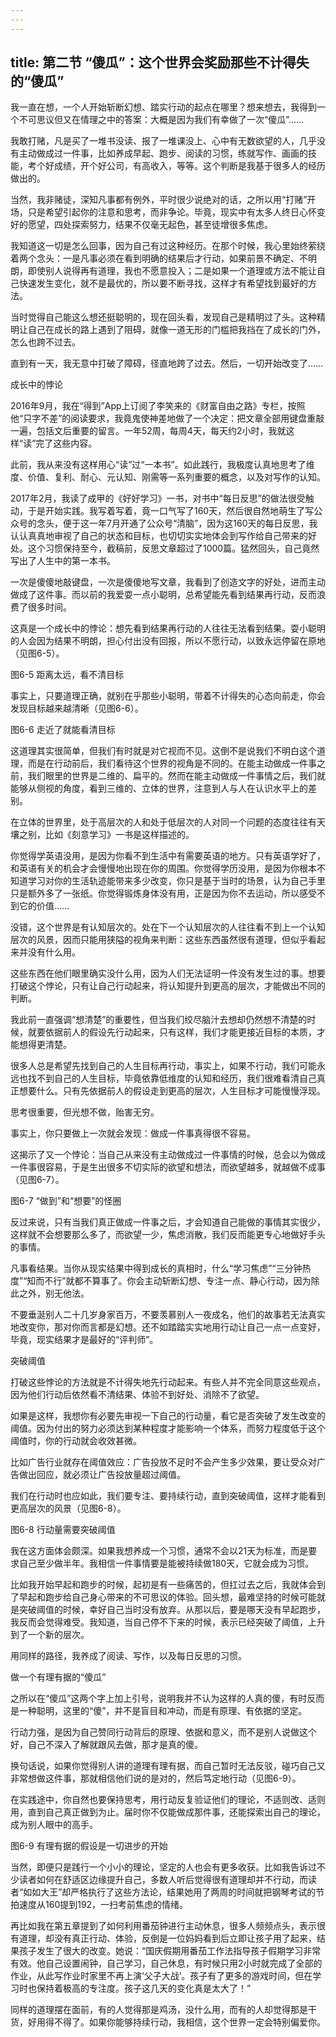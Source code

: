 ```yaml
---
---
---
```

title: 第二节 “傻瓜”：这个世界会奖励那些不计得失的“傻瓜”
---




我一直在想，一个人开始斩断幻想、踏实行动的起点在哪里？想来想去，我得到一个不可思议但又在情理之中的答案：大概是因为我们有幸做了一次“傻瓜”……

我敢打赌，凡是买了一堆书没读、报了一堆课没上、心中有无数欲望的人，几乎没有主动做成过一件事，比如养成早起、跑步、阅读的习惯，练就写作、画画的技能，考个好成绩，开个好公司，有高收入，等等。这个判断是我基于很多人的经历做出的。

当然，我非赌徒，深知凡事都有例外，平时很少说绝对的话，之所以用“打赌”开场，只是希望引起你的注意和思考，而非争论。毕竟，现实中有太多人终日心怀变好的愿望，四处探索努力，结果不仅毫无起色，甚至徒增很多焦虑。

我知道这一切是怎么回事，因为自己有过这种经历。在那个时候，我心里始终萦绕着两个念头：一是凡事必须在看到明确的结果后才行动，如果前景不确定、不明朗，即使别人说得再有道理，我也不愿意投入；二是如果一个道理或方法不能让自己快速发生变化，就不是最优的，所以要不断寻找，这样才有希望找到最好的方法。

当时觉得自己能这么想还挺聪明的，现在回头看，发现自己是精明过了头。这种精明让自己在成长的路上遇到了阻碍，就像一道无形的门槛把我挡在了成长的门外，怎么也跨不过去。

直到有一天，我无意中打破了障碍，径直地跨了过去。然后，一切开始改变了……

成长中的悖论

2016年9月，我在“得到”App上订阅了李笑来的《财富自由之路》专栏，按照他“只字不差”的阅读要求，我竟鬼使神差地做了一个决定：把文章全部用键盘重敲一遍，包括文后重要的留言。一年52周，每周4天，每天约2小时，我就这样“读”完了这些内容。

此前，我从来没有这样用心“读”过“一本书”。如此践行，我极度认真地思考了维度、价值、复利、耐心、元认知、刚需等一系列重要的概念，以及对写作的认知。

2017年2月，我读了成甲的《好好学习》一书，对书中“每日反思”的做法很受触动，于是开始实践。我写着写着，竟一口气写了160天，然后很自然地萌生了写公众号的念头，便于这一年7月开通了公众号“清脑”，因为这160天的每日反思，我认认真真地审视了自己的状态和目标，也切切实实地体会到写作给自己带来的好处。这个习惯保持至今，截稿前，反思文章超过了1000篇。猛然回头，自己竟然写出了人生中的第一本书。

一次是傻傻地敲键盘，一次是傻傻地写文章，我看到了创造文字的好处，进而主动做成了这件事。而以前的我爱耍一点小聪明，总希望能先看到结果再行动，反而浪费了很多时间。

这真是一个成长中的悖论：想先看到结果再行动的人往往无法看到结果。耍小聪明的人会因为结果不明朗，担心付出没有回报，所以不愿行动，以致永远停留在原地（见图6-5）。



图6-5 距离太远，看不清目标

事实上，只要道理正确，就别在乎那些小聪明，带着不计得失的心态向前走，你会发现目标越来越清晰（见图6-6）。



图6-6 走近了就能看清目标

这道理其实很简单，但我们有时就是对它视而不见。这倒不是说我们不明白这个道理，而是在行动前后，我们看待这个世界的视角是不同的。在能主动做成一件事之前，我们眼里的世界是二维的、扁平的。然而在能主动做成一件事情之后，我们就能够从侧视的角度，看到三维的、立体的世界，注意到人与人在认识水平上的差别。

在立体的世界里，处于高层次的人和处于低层次的人对同一个问题的态度往往有天壤之别，比如《刻意学习》一书是这样描述的。

你觉得学英语没用，是因为你看不到生活中有需要英语的地方。只有英语学好了，和英语有关的机会才会慢慢地出现在你的周围。你觉得学历没用，是因为你根本不知道学习对你的生活轨迹能带来多少改变，你只是基于当时的场景，认为自己手里只是额外多了一张纸。你觉得锻炼身体没有用，正是因为你不去运动，所以感受不到它的价值……

没错，这个世界是有认知层次的。处在下一个认知层次的人往往看不到上一个认知层次的风景，因而只能用狭隘的视角来判断：这些东西虽然很有道理，但似乎看起来并没有什么用。

这些东西在他们眼里确实没什么用，因为人们无法证明一件没有发生过的事。想要打破这个悖论，只有让自己行动起来，将认知提升到更高的层次，才能做出不同的判断。

我此前一直强调“想清楚”的重要性，但当我们绞尽脑汁去想却仍然想不清楚的时候，就要依据前人的假设先行动起来，只有这样，我们才能更接近目标的本质，才能想得更清楚。

很多人总是希望先找到自己的人生目标再行动，事实上，如果不行动，我们可能永远也找不到自己的人生目标，毕竟依靠低维度的认知和经历，我们很难看清自己真正想要什么。只有先依据前人的假设走到更高的层次，人生目标才可能慢慢浮现。

思考很重要，但光想不做，贻害无穷。

事实上，你只要做上一次就会发现：做成一件事真得很不容易。

这揭示了又一个悖论：当自己从来没有主动做成过一件事情的时候，总会以为做成一件事很容易，于是生出很多不切实际的欲望和想法，而欲望越多，就越做不成事（见图6-7）。



图6-7 “做到”和“想要”的怪圈

反过来说，只有当我们真正做成一件事之后，才会知道自己能做的事情其实很少，这样就不会想要那么多了，而欲望一少，焦虑消散，我们反而能更专心地做好手头的事情。

凡事看结果。当你从现实结果中得到成长的真相时，什么“学习焦虑”“三分钟热度”“知而不行”就都不算事了。你会主动斩断幻想、专注一点、静心行动，因为除此之外，别无他法。

不要垂涎别人二十几岁身家百万，不要羡慕别人一夜成名，他们的故事若无法真实地改变你，那对你而言都是幻想。还不如踏踏实实地用行动让自己一点一点变好，毕竟，现实结果才是最好的“评判师”。

突破阈值

打破这些悖论的方法就是不计得失地先行动起来。有些人并不完全同意这些观点，因为他们行动后依然看不清结果、体验不到好处、消除不了欲望。

如果是这样，我想你有必要先审视一下自己的行动量，看它是否突破了发生改变的阈值。因为付出的努力必须达到某种程度才能影响一个体系，而努力程度低于这个阈值时，你的行动就会收效甚微。

比如广告行业就存在阈值效应：广告投放不足时不会产生多少效果，要让受众对广告做出回应，就必须让广告投放量超过阈值。

我们在行动时也应如此，我们要专注、要持续行动，直到突破阈值，这样才能看到更高层次的风景（见图6-8）。



图6-8 行动量需要突破阈值

我在这方面体会颇深。如果我想养成一个习惯，通常不会以21天为标准，而是要求自己至少做半年。我相信一件事情要是能被持续做180天，它就会成为习惯。

比如我开始早起和跑步的时候，起初是有一些痛苦的，但扛过去之后，我就体会到了早起和跑步给自己身心带来的不可思议的体验。回头想，最难坚持的时候可能就是突破阈值的时候，幸好自己当时没有放弃。从那以后，要是哪天没有早起跑步，我反而会觉得难受。我知道，当自己停不下来的时候，表示已经突破了阈值，上升到了一个新的层次。

用同样的路径，我养成了阅读、写作，以及每日反思的习惯。

做一个有理有据的“傻瓜”

之所以在“傻瓜”这两个字上加上引号，说明我并不认为这样的人真的傻，有时反而是一种聪明，这里的“傻”，并不是盲目和冲动，而是有原理、有依据的坚定。

行动力强，是因为自己赞同行动背后的原理、依据和意义，而不是别人说做这个好，自己不深入了解就跟风去做，那才是真的傻。

换句话说，如果你觉得别人讲的道理有理有据，而自己暂时无法反驳，碰巧自己又非常想做这件事，那就相信他们说的是对的，然后笃定地行动（见图6-9）。

在实践途中，你自然也要保持思考，用行动反复验证他们的理论，不适则改、适则用，直到自己真正做到为止。届时你不仅能做成那件事，还能探索出自己的理论，成为别人眼中的高手。



图6-9 有理有据的假设是一切进步的开始

当然，即便只是践行一个小小的理论，坚定的人也会有更多收获。比如我告诉过不少读者如何在舒适区边缘提升自己，多数人听后觉得很有道理却并不行动，而读者“如如大王”却严格执行了这些方法论，结果她用了两周的时间就把钢琴考试的节拍速度从160提到192，一扫考前焦虑的情绪。

再比如我在第五章提到了如何利用番茄钟进行主动休息，很多人频频点头，表示很有道理，却没有真正行动、体验，反倒是一位妈妈看到后立即让孩子用了起来，结果孩子发生了很大的改变。她说：“国庆假期用番茄工作法指导孩子假期学习非常有效。他自己设置闹钟，自己学习，自己休息，有时候只用2小时就完成了全部的作业，从此写作业时家里不再上演‘父子大战’。孩子有了更多的游戏时间，但在学习时也保持着极高的专注度。孩子这几天的变化真是太大了！”

同样的道理摆在面前，有的人觉得那是鸡汤，没什么用，而有的人却觉得那是干货，好用得不得了。如果你能够持续行动，我相信，这个世界一定会特别偏爱你。